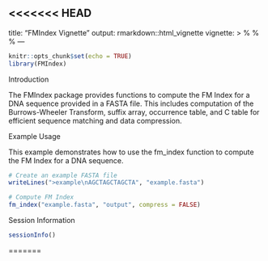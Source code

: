 <<<<<<< HEAD
---
title: "FMIndex Vignette"
output: rmarkdown::html_vignette
vignette: >
  %\VignetteIndexEntry{FMIndex Vignette}
  %\VignetteEngine{knitr::rmarkdown}
  %\VignetteEncoding{UTF-8}
---

```r
knitr::opts_chunk$set(echo = TRUE)
library(FMIndex)
```

Introduction

The FMIndex package provides functions to compute the FM Index for a DNA sequence provided in a FASTA file. This includes computation of the Burrows-Wheeler Transform, suffix array, occurrence table, and C table for efficient sequence matching and data compression.

Example Usage

This example demonstrates how to use the fm_index function to compute the FM Index for a DNA sequence.

```r
# Create an example FASTA file
writeLines(">example\nAGCTAGCTAGCTA", "example.fasta")

# Compute FM Index
fm_index("example.fasta", "output", compress = FALSE)
```

Session Information

```r
sessionInfo()
```

=======
